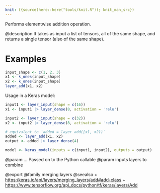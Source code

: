 ```yaml
---
knit: ({source(here::here("tools/knit.R")); knit_man_src})
---
```

Performs elementwise addition operation.

@description
It takes as input a list of tensors, all of the same shape,
and returns a single tensor (also of the same shape).

# Examples
```r
input_shape <- c(1, 2, 3)
x1 <- k_ones(input_shape)
x2 <- k_ones(input_shape)
layer_add(x1, x2)
```

Usage in a Keras model:

```r
input1 <- layer_input(shape = c(16))
x1 <- input1 |> layer_dense(8, activation = 'relu')

input2 <- layer_input(shape = c(32))
x2 <- input2 |> layer_dense(8, activation = 'relu')

# equivalent to `added = layer_add([x1, x2))`
added <- layer_add(x1, x2)
output <- added |> layer_dense(4)

model <- keras_model(inputs = c(input1, input2), outputs = output)
```

@param ... Passed on to the Python callable
@param inputs layers to combine

@export
@family merging layers
@seealso
+ <https:/keras.io/api/layers/merging_layers/add#add-class>
+ <https://www.tensorflow.org/api_docs/python/tf/keras/layers/Add>
